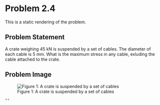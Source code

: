 # Problem 2.4 {.unnumbered}

This is a static rendering of the problem. 

## Problem Statement
A crate weighing 45 kN is suspended by a set of cables. The diameter of each cable is  5 mm. What is the maximum stress in any cable, exluding the cable attached to the crate.

## Problem Image

![Figure 1: A crate is suspended by a set of cables](images/146.png){fig-alt="Picture with a crate suspended by a set of cables. Two cables originate from point A, with one cable pointing upwards forming a 30° angle with the horizontal, and another cable pointing to the right forming a 45° angle with the horizontal. A third cable starts from point B and points downward, making a 75° angle with the horizontal."}

```shinylive-python
""
    
```
